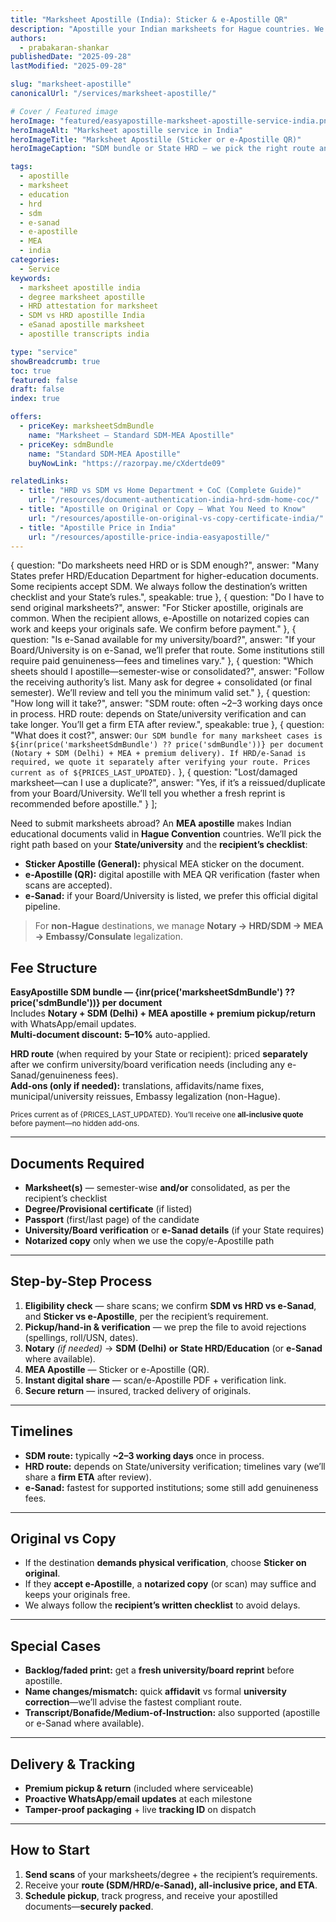 ```yaml
---
title: "Marksheet Apostille (India): Sticker & e-Apostille QR"
description: "Apostille your Indian marksheets for Hague countries. We handle SDM or HRD routes based on your State/university and the recipient’s checklist. Clear fees, required documents, 2–3 day timelines for SDM, and e-Sanad guidance."
authors:
  - prabakaran-shankar
publishedDate: "2025-09-28"
lastModified: "2025-09-28"

slug: "marksheet-apostille"
canonicalUrl: "/services/marksheet-apostille/"

# Cover / Featured image
heroImage: "featured/easyapostille-marksheet-apostille-service-india.png"
heroImageAlt: "Marksheet apostille service in India"
heroImageTitle: "Marksheet Apostille (Sticker or e-Apostille QR)"
heroImageCaption: "SDM bundle or State HRD — we pick the right route and finish fast"

tags:
  - apostille
  - marksheet
  - education
  - hrd
  - sdm
  - e-sanad
  - e-apostille
  - MEA
  - india
categories:
  - Service
keywords:
  - marksheet apostille india
  - degree marksheet apostille
  - HRD attestation for marksheet
  - SDM vs HRD apostille India
  - eSanad apostille marksheet
  - apostille transcripts india

type: "service"
showBreadcrumb: true
toc: true
featured: false
draft: false
index: true

offers:
  - priceKey: marksheetSdmBundle
    name: "Marksheet — Standard SDM-MEA Apostille"
  - priceKey: sdmBundle
    name: "Standard SDM-MEA Apostille"
    buyNowLink: "https://razorpay.me/cXdertde09"

relatedLinks:
  - title: "HRD vs SDM vs Home Department + CoC (Complete Guide)"
    url: "/resources/document-authentication-india-hrd-sdm-home-coc/"
  - title: "Apostille on Original or Copy — What You Need to Know"
    url: "/resources/apostille-on-original-vs-copy-certificate-india/"
  - title: "Apostille Price in India"
    url: "/resources/apostille-price-india-easyapostille/"
---
```



  {
    question: "Do marksheets need HRD or is SDM enough?",
    answer: "Many States prefer HRD/Education Department for higher-education documents. Some recipients accept SDM. We always follow the destination’s written checklist and your State’s rules.",
    speakable: true
  },
  {
    question: "Do I have to send original marksheets?",
    answer: "For Sticker apostille, originals are common. When the recipient allows, e-Apostille on notarized copies can work and keeps your originals safe. We confirm before payment."
  },
  {
    question: "Is e-Sanad available for my university/board?",
    answer: "If your Board/University is on e-Sanad, we’ll prefer that route. Some institutions still require paid genuineness—fees and timelines vary."
  },
  {
    question: "Which sheets should I apostille—semester-wise or consolidated?",
    answer: "Follow the receiving authority’s list. Many ask for degree + consolidated (or final semester). We’ll review and tell you the minimum valid set."
  },
  {
    question: "How long will it take?",
    answer: "SDM route: often ~2–3 working days once in process. HRD route: depends on State/university verification and can take longer. You’ll get a firm ETA after review.",
    speakable: true
  },
  {
    question: "What does it cost?",
    answer: `Our SDM bundle for many marksheet cases is ${inr(price('marksheetSdmBundle') ?? price('sdmBundle'))} per document (Notary + SDM (Delhi) + MEA + premium delivery). If HRD/e-Sanad is required, we quote it separately after verifying your route. Prices current as of ${PRICES_LAST_UPDATED}.`
  },
  {
    question: "Lost/damaged marksheet—can I use a duplicate?",
    answer: "Yes, if it’s a reissued/duplicate from your Board/University. We’ll tell you whether a fresh reprint is recommended before apostille."
  }
];


Need to submit marksheets abroad? An **MEA apostille** makes Indian educational documents valid in **Hague Convention** countries. We’ll pick the right path based on your **State/university** and the **recipient’s checklist**:

- **Sticker Apostille (General):** physical MEA sticker on the document.  
- **e-Apostille (QR):** digital apostille with MEA QR verification (faster when scans are accepted).  
- **e-Sanad:** if your Board/University is listed, we prefer this official digital pipeline.

> For **non-Hague** destinations, we manage **Notary → HRD/SDM → MEA → Embassy/Consulate** legalization.



## Fee Structure

**EasyApostille SDM bundle — {inr(price('marksheetSdmBundle') ?? price('sdmBundle'))} per document**  
Includes **Notary + SDM (Delhi) + MEA apostille + premium pickup/return** with WhatsApp/email updates.  
**Multi-document discount:** **5–10%** auto-applied.

**HRD route** (when required by your State or recipient): priced **separately** after we confirm university/board verification needs (including any e-Sanad/genuineness fees).  
**Add-ons (only if needed):** translations, affidavits/name fixes, municipal/university reissues, Embassy legalization (non-Hague).

<small>Prices current as of {PRICES_LAST_UPDATED}. You’ll receive one **all-inclusive quote** before payment—no hidden add-ons.</small>

---

## Documents Required

- **Marksheet(s)** — semester-wise **and/or** consolidated, as per the recipient’s checklist  
- **Degree/Provisional certificate** (if listed)  
- **Passport** (first/last page) of the candidate  
- **University/Board verification** or **e-Sanad details** (if your State requires)  
- **Notarized copy** only when we use the copy/e-Apostille path

---

## Step-by-Step Process

1. **Eligibility check** — share scans; we confirm **SDM vs HRD vs e-Sanad**, and **Sticker vs e-Apostille**, per the recipient’s requirement.  
2. **Pickup/hand-in & verification** — we prep the file to avoid rejections (spellings, roll/USN, dates).  
3. **Notary** *(if needed)* → **SDM (Delhi)** **or** **State HRD/Education** (or **e-Sanad** where available).  
4. **MEA Apostille** — Sticker or e-Apostille (QR).  
5. **Instant digital share** — scan/e-Apostille PDF + verification link.  
6. **Secure return** — insured, tracked delivery of originals.

---

## Timelines

- **SDM route:** typically **~2–3 working days** once in process.  
- **HRD route:** depends on State/university verification; timelines vary (we’ll share a **firm ETA** after review).  
- **e-Sanad:** fastest for supported institutions; some still add genuineness fees.

---

## Original vs Copy

- If the destination **demands physical verification**, choose **Sticker on original**.  
- If they **accept e-Apostille**, a **notarized copy** (or scan) may suffice and keeps your originals free.  
- We always follow the **recipient’s written checklist** to avoid delays.

---

## Special Cases

- **Backlog/faded print:** get a **fresh university/board reprint** before apostille.  
- **Name changes/mismatch:** quick **affidavit** vs formal **university correction**—we’ll advise the fastest compliant route.  
- **Transcript/Bonafide/Medium-of-Instruction:** also supported (apostille or e-Sanad where available).

---

## Delivery & Tracking

- **Premium pickup & return** (included where serviceable)  
- **Proactive WhatsApp/email updates** at each milestone  
- **Tamper-proof packaging** + live **tracking ID** on dispatch

---

## How to Start

1. **Send scans** of your marksheets/degree + the recipient’s requirements.  
2. Receive your **route (SDM/HRD/e-Sanad), all-inclusive price, and ETA**.  
3. **Schedule pickup**, track progress, and receive your apostilled documents—**securely packed**.

<FaqList
  items={faqItems}
  id="faq"
  class="post-faq mb-05 p-05"
  heading="Frequently Asked Questions"
  headingTag="h2"
  openAll={false}
  addSchema={true}
  addSpeakableSchema={true}
  htmlAnswers={false}
/>
